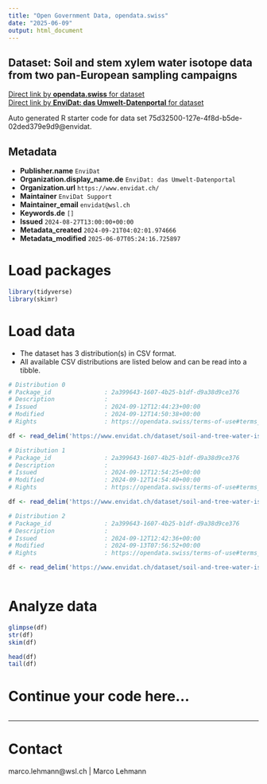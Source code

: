 ```yaml
---
title: "Open Government Data, opendata.swiss"
date: "2025-06-09"
output: html_document
---
```


## Dataset: Soil and stem xylem water isotope data from two pan-European sampling campaigns



[Direct link by **opendata.swiss** for dataset](https://opendata.swiss/de/dataset/soil-and-stem-xylem-water-isotope-data-from-two-pan-european-sampling-campaigns)<br>
[Direct link by **EnviDat: das Umwelt-Datenportal** for dataset](https://www.envidat.ch/#/metadata/soil-and-tree-water-isotope-data-across-europe---watson-sampling-campaigns-in-20)

Auto generated R starter code for data set 75d32500-127e-4f8d-b5de-02ded379e9d9@envidat.

## Metadata

- **Publisher.name** `EnviDat`
- **Organization.display_name.de** `EnviDat: das Umwelt-Datenportal`
- **Organization.url** `https://www.envidat.ch/`
- **Maintainer** `EnviDat Support`
- **Maintainer_email** `envidat@wsl.ch`
- **Keywords.de** `[]`
- **Issued** `2024-08-27T13:00:00+00:00`
- **Metadata_created** `2024-09-21T04:02:01.974666`
- **Metadata_modified** `2025-06-07T05:24:16.725897`


# Load packages

```r

library(tidyverse)
library(skimr)

```

# Load data

-   The dataset has 3 distribution(s) in CSV format.
-   All available CSV distributions are listed below and can be read into a tibble.

```r

# Distribution 0
# Package_id               : 2a399643-1607-4b25-b1df-d9a38d9ce376
# Description              : 
# Issued                   : 2024-09-12T12:44:23+00:00
# Modified                 : 2024-09-12T14:50:38+00:00
# Rights                   : https://opendata.swiss/terms-of-use#terms_open

df <- read_delim('https://www.envidat.ch/dataset/soil-and-tree-water-isotope-data-across-europe---watson-sampling-campaigns-in-20/resource/1033bf75-f7a4-4e4d-b3fb-667b30a79208')

# Distribution 1
# Package_id               : 2a399643-1607-4b25-b1df-d9a38d9ce376
# Description              : 
# Issued                   : 2024-09-12T12:54:25+00:00
# Modified                 : 2024-09-12T14:54:40+00:00
# Rights                   : https://opendata.swiss/terms-of-use#terms_open

df <- read_delim('https://www.envidat.ch/dataset/soil-and-tree-water-isotope-data-across-europe---watson-sampling-campaigns-in-20/resource/9cd9f7e3-9910-4dc5-a23e-aef7027a8e57')

# Distribution 2
# Package_id               : 2a399643-1607-4b25-b1df-d9a38d9ce376
# Description              : 
# Issued                   : 2024-09-12T12:42:36+00:00
# Modified                 : 2024-09-13T07:56:52+00:00
# Rights                   : https://opendata.swiss/terms-of-use#terms_open

df <- read_delim('https://www.envidat.ch/dataset/soil-and-tree-water-isotope-data-across-europe---watson-sampling-campaigns-in-20/resource/a1d36c34-1e52-4ce1-96cd-9c2f2d00e39e')



```

# Analyze data

```r

glimpse(df)
str(df)
skim(df)

head(df)
tail(df)

```

# Continue your code here...

```r

```

------------------------------------------------------------------------

# Contact

marco.lehmann@wsl.ch | Marco Lehmann
